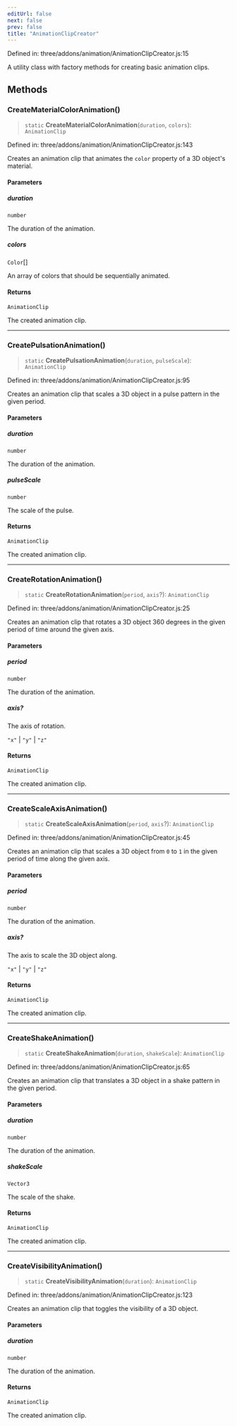 ```yaml
---
editUrl: false
next: false
prev: false
title: "AnimationClipCreator"
---
```


Defined in: three/addons/animation/AnimationClipCreator.js:15

A utility class with factory methods for creating basic animation clips.

## Methods

### CreateMaterialColorAnimation()

> `static` **CreateMaterialColorAnimation**(`duration`, `colors`): `AnimationClip`

Defined in: three/addons/animation/AnimationClipCreator.js:143

Creates an animation clip that animates the `color` property of a 3D object's
material.

#### Parameters

##### duration

`number`

The duration of the animation.

##### colors

`Color`[]

An array of colors that should be sequentially animated.

#### Returns

`AnimationClip`

The created animation clip.

***

### CreatePulsationAnimation()

> `static` **CreatePulsationAnimation**(`duration`, `pulseScale`): `AnimationClip`

Defined in: three/addons/animation/AnimationClipCreator.js:95

Creates an animation clip that scales a 3D object in a pulse pattern
in the given period.

#### Parameters

##### duration

`number`

The duration of the animation.

##### pulseScale

`number`

The scale of the pulse.

#### Returns

`AnimationClip`

The created animation clip.

***

### CreateRotationAnimation()

> `static` **CreateRotationAnimation**(`period`, `axis`?): `AnimationClip`

Defined in: three/addons/animation/AnimationClipCreator.js:25

Creates an animation clip that rotates a 3D object 360 degrees
in the given period of time around the given axis.

#### Parameters

##### period

`number`

The duration of the animation.

##### axis?

The axis of rotation.

`"x"` | `"y"` | `"z"`

#### Returns

`AnimationClip`

The created animation clip.

***

### CreateScaleAxisAnimation()

> `static` **CreateScaleAxisAnimation**(`period`, `axis`?): `AnimationClip`

Defined in: three/addons/animation/AnimationClipCreator.js:45

Creates an animation clip that scales a 3D object from `0` to `1`
in the given period of time along the given axis.

#### Parameters

##### period

`number`

The duration of the animation.

##### axis?

The axis to scale the 3D object along.

`"x"` | `"y"` | `"z"`

#### Returns

`AnimationClip`

The created animation clip.

***

### CreateShakeAnimation()

> `static` **CreateShakeAnimation**(`duration`, `shakeScale`): `AnimationClip`

Defined in: three/addons/animation/AnimationClipCreator.js:65

Creates an animation clip that translates a 3D object in a shake pattern
in the given period.

#### Parameters

##### duration

`number`

The duration of the animation.

##### shakeScale

`Vector3`

The scale of the shake.

#### Returns

`AnimationClip`

The created animation clip.

***

### CreateVisibilityAnimation()

> `static` **CreateVisibilityAnimation**(`duration`): `AnimationClip`

Defined in: three/addons/animation/AnimationClipCreator.js:123

Creates an animation clip that toggles the visibility of a 3D object.

#### Parameters

##### duration

`number`

The duration of the animation.

#### Returns

`AnimationClip`

The created animation clip.
